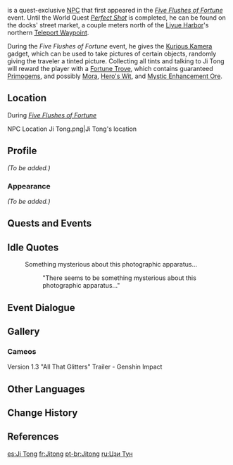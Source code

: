{{Meta
<!-- Remove this template after adding the missing info -->
|missing_NPC_profile  = yes
}}
{{Character Infobox
|image            = NPC Ji Tong.png
|type             = Quest NPC
|region           = Liyue
|location         = Liyue
|title            = Merchant
|voiceEN          = [https://www.yongyeavo.com Yong Yea]<ref name="Yong Yea 2">Yong Yea: [https://www.yongyeavo.com/resume EN VA's Website]</ref>
}}
{{Lang|'''Ji Tong'''|zh=季同|zh_rm=Jì Tóng}} is a quest-exclusive [[NPC]] that first appeared in the ''[[Five Flushes of Fortune]]'' event. Until the World Quest ''[[Perfect Shot]]'' is completed, he can be found on the docks' street market, a couple meters north of the [[Liyue Harbor]]'s northern [[Teleport Waypoint]].

During the ''Five Flushes of Fortune'' event, he gives the [[Kurious Kamera]] gadget, which can be used to take pictures of certain objects, randomly giving the traveler a tinted picture. Collecting all tints and talking to Ji Tong will reward the player with a [[Five Flushes of Fortune#Fortune Trove|Fortune Trove]], which contains guaranteed [[Primogem]]s, and possibly [[Mora]], [[Hero's Wit]], and [[Mystic Enhancement Ore]].

==Location==
;During ''[[Five Flushes of Fortune]]''
<gallery>
NPC Location Ji Tong.png|Ji Tong's location
</gallery>

==Profile==
<!-- detailed story/lore information goes here -->
''(To be added.)''

===Appearance===
''(To be added.)''

==Quests and Events==
{{Quests and Events}}

==Idle Quotes==
{{Dialogue Start}}
: {{DIcon|Idle}} Something mysterious about this photographic apparatus...
:: {{A|VO Ji Tong Lantern Rite 01.ogg}} "There seems to be something mysterious about this photographic apparatus..."
{{Dialogue End}}

==Event Dialogue==
{{Transclude|Five Flushes of Fortune/Story|Ji Tong's Event Dialogue}}
<!--
==Trivia==
-->
==Gallery==
===Cameos===
<gallery>
Version 1.3 "All That Glitters" Trailer - Genshin Impact
</gallery>

==Other Languages==
{{Other Languages
|default_hidden = 1
|en      = Ji Tong
|zhs     = 季同
|zhs_rm  = Jì Tóng
|zht     = 季同
|zht_rm  = Jì Tóng
|ja      = 季同
|ja_rm   = Ki Dou{{Assumed}}
|ko      = {{tt|동|同}}식
|es      = Ji Tong
|fr      = Jitong
|ru      = Цзи Тун
|th      = Ji Tong
|vi      = Ji Tong
|de      = Ji Tong
|id      = Ji Tong
|pt      = Jitong
|tr      = Ji Tong
|it      = Ji Tong
}}

==Change History==
{{Change History|1.3}}

==References==
{{Reflist}}

[[es:Ji Tong]]
[[fr:Jitong]]
[[pt-br:Jitong]]
[[ru:Цзи Тун]]